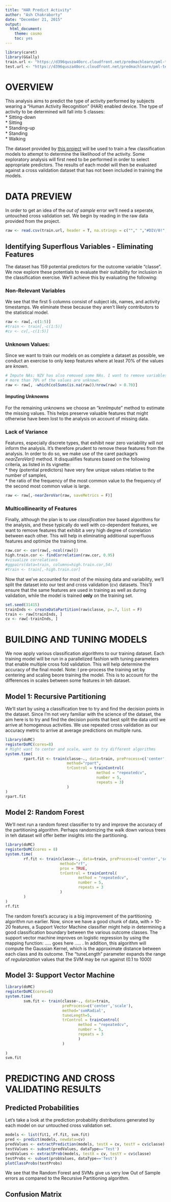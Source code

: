 ```yaml
---
title: "HAR Predict Activity"
author: "Ash Chakraborty"
date: "December 21, 2015"
output: 
  html_document: 
    theme: cosmo
    toc: yes
---  
```


```r
library(caret)
library(GGally)
train.url <- "https://d396qusza40orc.cloudfront.net/predmachlearn/pml-training.csv"
test.url <- "https://d396qusza40orc.cloudfront.net/predmachlearn/pml-testing.csv"
```  

# OVERVIEW  

This analysis aims to predict the type of activity performed by subjects wearing a "Human Activity Recognition" (HAR) enabled device. The type of activity to be determined will fall into 5 classes:  
* Sitting-down  
* Sitting  
* Standing-up  
* Standing  
* Walking  

The dataset provided by [this project](http://groupware.les.inf.puc-rio.br/har) will be used to train a few classification models to attempt to determine the likelihood of the activity. Some exploratory analysis will first need to be performed in order to select appropriate predictors. The results of each model will then be evaluated against a cross validation dataset that has not been included in training the models.  


# DATA PREVIEW  

In order to get an idea of the _out of sample_ error we'll need a seperate, untouched cross validation set. We begin by reading in the raw data provided from the project.  

```r
raw <- read.csv(train.url, header = T, na.strings = c(""," ","#DIV/0!","NA"))
```  

## Identifying Superflous Variables - Eliminating Features  

The dataset has 159 potential predictors for the outcome variable "classe". We now explore these potentials to evaluate their suitability for inclusion in the classification exercise. We'll achieve this by evaluating the following:  

### Non-Relevant Variables  
We see that the first 5 columns consist of subject ids, names, and activity timestamps. We eliminate these because they aren't likely contributors to the statistical model.  
```r
raw <- raw[,-c(1:5)]
#train <- train[,-c(1:5)]
#cv <- cv[,-c(1:5)]
```  

### Unknown Values:  
Since we want to train our models on as complete a dataset as possible, we conduct an exercise to only keep features where at least 70% of the values are _known_.  
```r
# Impute NAs; NZV has also removed some NAs. I want to remove variables where
# more than 70% of the values are unknown.
raw <- raw[, -which(colSums(is.na(raw))/nrow(raw) > 0.70)]
```   

#### Imputing Unknowns  
For the remaining unknowns we choose an "knnImpute" method to estimate the missing values. This helps preserve valuable features that might otherwise have been lost to the analysis on account of missing data.  

### Lack of Variance  
Features, especially discrete types, that exhibit near zero variability will not inform the analysis. It's therefore prudent to remove these features from the analysis. In order to do so, we make use of the caret package's _nearZeroVar()_ method. It disqualifies features based on the following criteria, as listed in its vignette:  
* they (potential predictors) have very few unique values relative to the number of samples,  
* the ratio of the frequency of the most common value to the frequency of the second most common value is large.  

```r
raw <- raw[,-nearZeroVar(raw, saveMetrics = F)]
```  

### Multicollinearity of Features  
Finally, although the plan is to use _classification tree_ based algorithms for the analysis, and these typically do well with co-dependent features, we want to remove features that exhibit a very high degree of correlation between each other. This will help in eliminating additional superfluous features and optimize the training time.

```r
raw.cor <- cor(raw[,-ncol(raw)])
high.train.cor <- findCorrelation(raw.cor, 0.95)
#visualize correlations
#ggpairs(data=train, columns=high.train.cor,54)
#train <- train[,-high.train.cor]
```   

Now that we've accounted for most of the missing data and variability, we'll split the dataset into our test and cross validation (cv) datasets. This'll ensure that the same features are used in training as well as during validation, while the model is trained **only** on the training set.  

```r
set.seed(31415)
trainInds <- createDataPartition(raw$classe, p=.7, list = F)
train <- raw[trainInds, ] 
cv <- raw[-trainInds, ]
```  


# BUILDING AND TUNING MODELS  

We now apply various classification algorithms to our training dataset. Each training model will be run in a parallelized fashion with tuning parameters that enable multiple cross fold validation. This will help determine the accuracy of the final model. Note: I pre-process the training set by centering and scaling beore training the model. This is to account for the differences in scales between some features in teh dataset.  


## Model 1: Recursive Partitioning  
We'll start by using a classification tree to try and find the decision points in the dataset. Since I'm not very familiar with the science of the dataset, the aim here is to try and find the decision points that best split the data until we arrive at homogenous activities. We use repeated cross validation as our accuracy metric to arrive at average predictions on multiple runs.  


```r
library(doMC)
registerDoMC(cores=8)
# Might want to center and scale, want to try different algorithms
system.time(
        rpart.fit <- train(classe~., data=train, preProcess=c('center','scale'), 
                           method="rpart",
                           trControl = trainControl(
                                        method = "repeatedcv",
                                        number = 5,
                                        repeats = 3)
                           )
)
rpart.fit
```  

## Model 2: Random Forest  
We'll next run a random forest classifier to try and improve the accuracy of the partitioning algorithm. Perhaps randomizing the walk down various trees in teh dataset will offer better insights into the partitioning.  


```r
library(doMC)
registerDoMC(cores = 8)
system.time(
        rf.fit <- train(classe~., data=train, preProcess=c('center','scale'),
                        method="rf", 
                        prox = TRUE, 
                        trControl = trainControl(
                                method = "repeatedcv",
                                number = 5,
                                repeats = 3
                        )
        )
)
rf.fit
```   
The random forest's accuracy is a big improvement of the partitioning algorithm run earlier. Now, since we have a good chunk of data, with > 10-20 features, a Support Vector Machine classifier might help in determining a good classification boundary between the various outcome classes. The support vector machine improves on logistic regression by using the mapping function: ..... goes here ..... . In addition, this algorithm will compute the Gaussian Kernel, which is the approximate distance between each class and its outcome.  The "tuneLength" parameter expands the range of _regularization_ values that the SVM may be run against (0.1 to 1000)

## Model 3: Support Vector Machine  

```r
library(doMC)
registerDoMC(cores=8)
system.time(
        svm.fit <- train(classe~., data=train,
                         preProcess=c('center','scale'),
                         method='svmRadial',
                         tuneLength=5,
                         trControl = trainControl(
                                method = "repeatedcv",
                                number = 5,
                                repeats = 3
                                )
                         )
        
)
svm.fit
```  

# PREDICTING AND CROSS VALIDATING RESULTS 

## Predicted Probabilities  

Let's take a look at the prediction probability distributions generated by each model on our untouched cross validation set. 

```r
models <- list(fit1, rf.fit, svm.fit)
pred <- predict(models, newdata=cv)
predValues <- extractPrediction(models, testX = cv, testY = cv$classe)
testValues <- subset(predValues, dataType=='Test')
probValues <- extractProb(models, testX = cv, testY = cv$classe)
testProbs <- subset(probValues, dataType=='Test')
plotClassProbs(testProbs)
```  
We see that the Random Forest and SVMs give us very low Out of Sample errors as compared to the Recursive Partitioning algorithm. 

## Confusion Matrix  









